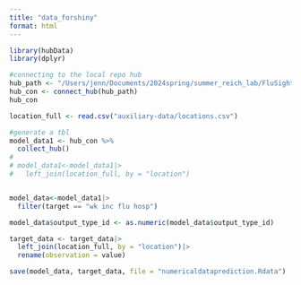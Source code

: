 ```yaml
---
title: "data_forshiny"
format: html
---
```


```r
library(hubData)
library(dplyr)
```


```r
#connecting to the local repo hub
hub_path <- "/Users/jenn/Documents/2024spring/summer_reich_lab/FluSight-forecast-hub"
hub_con <- connect_hub(hub_path)
hub_con
```

```r
location_full <- read.csv("auxiliary-data/locations.csv")
```

```r
#generate a tbl
model_data1 <- hub_con %>%
  collect_hub()
# 
# model_data1<-model_data1|>
#   left_join(location_full, by = "location")


model_data<-model_data1|>
  filter(target == "wk inc flu hosp")

model_data$output_type_id <- as.numeric(model_data$output_type_id)
```

```r
target_data <- target_data|>
  left_join(location_full, by = "location")|>
  rename(observation = value)
```

```r
save(model_data, target_data, file = "numericaldataprediction.Rdata")
```

